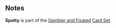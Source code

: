 {{CardPage
|quote = You start again when the flips are that pattern, everyone knows that.
|description = When this card is drawn, gain 1 action and [[Expend]]. </br> [[Unplayable]]
|cost = 
|rarity = Uncommon
|decktype = Negotiation
|cardtype = Diplomacy
|keywords = [[Expend]], [[Unplayable]]
|character = Rook
|upgradeable = Yes
|expreq = 10
|upgrade1 = Boosted Spotty
|upgrade1summary = Gain 2 actions
|upgrade2 = Visionary Spotty
|upgrade2summary = Draw a card
}}

==Notes==
'''Spotty''' is part of the [[Gambler and Fixated]] [[Card Sets|Card Set]].